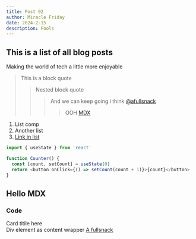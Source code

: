 ```yaml
---
title: Post 02
author: Miracle Friday
date: 2024-2-15
description: Fools
---
```


## This is a list of all blog posts


Making the world of tech a little more enjoyable

> This is a block quote
>> Nested block quote
>>> And we can keep going i think [@afullsnack](https://x.com/afullsnack)
>>>> OOH [MDX](#hello-mdx "hello mdx")


1. List comp
2. Another list
3. [Link in list](https://tambori.co)

```js showLineNumbers filename="exmaple.js"
import { useState } from 'react'

function Counter() {
  const [count, setCount] = useState(0)
  return <button onClick={() => setCount(count + 1)}>{count}</button>
}
```


## Hello MDX
### Code

<div className="container">
<Card className="p-8 mx-auto max-w-fit w-full">
    <CardTitle>Card titile here</CardTitle>
    <div>Div element as content wrapper
    <a href="https://instagram.com/afullsnack" className="font-bold p-2">A fullsnack</a></div>
</Card>
</div>
